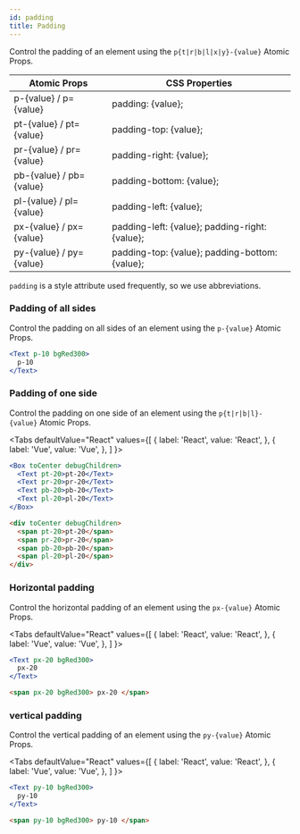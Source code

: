 ```yaml
---
id: padding
title: Padding
---
```



Control the padding of an element using the `p{t|r|b|l|x|y}-{value}` Atomic Props.

| Atomic Props            | CSS Properties                                 |
| ----------------------- | ---------------------------------------------- |
| p-{value} / p={value}   | padding: {value};                              |
| pt-{value} / pt={value} | padding-top: {value};                          |
| pr-{value} / pr={value} | padding-right: {value};                        |
| pb-{value} / pb={value} | padding-bottom: {value};                       |
| pl-{value} / pl={value} | padding-left: {value};                         |
| px-{value} / px={value} | padding-left: {value}; padding-right: {value}; |
| py-{value} / py={value} | padding-top: {value}; padding-bottom: {value}; |

`padding` is a style attribute used frequently, so we use abbreviations.

### Padding of all sides

Control the padding on all sides of an element using the `p-{value}` Atomic Props.

```jsx live
<Text p-10 bgRed300>
  p-10
</Text>
```

### Padding of one side

Control the padding on one side of an element using the `p{t|r|b|l}-{value}` Atomic Props.

<Tabs
defaultValue="React"
values={[
{ label: 'React', value: 'React', },
{ label: 'Vue', value: 'Vue', },
]
}>
<TabItem value="React">

```jsx live
<Box toCenter debugChildren>
  <Text pt-20>pt-20</Text>
  <Text pr-20>pr-20</Text>
  <Text pb-20>pb-20</Text>
  <Text pl-20>pl-20</Text>
</Box>
```

</TabItem>
<TabItem value="Vue">

```html
<div toCenter debugChildren>
  <span pt-20>pt-20</span>
  <span pr-20>pr-20</span>
  <span pb-20>pb-20</span>
  <span pl-20>pl-20</span>
</div>
```

</TabItem>
</Tabs>

### Horizontal padding

Control the horizontal padding of an element using the `px-{value}` Atomic Props.

<Tabs
defaultValue="React"
values={[
{ label: 'React', value: 'React', },
{ label: 'Vue', value: 'Vue', },
]
}>
<TabItem value="React">

```jsx live
<Text px-20 bgRed300>
  px-20
</Text>
```

</TabItem>
<TabItem value="Vue">

```html
<span px-20 bgRed300> px-20 </span>
```

</TabItem>
</Tabs>

### vertical padding

Control the vertical padding of an element using the `py-{value}` Atomic Props.

<Tabs
defaultValue="React"
values={[
{ label: 'React', value: 'React', },
{ label: 'Vue', value: 'Vue', },
]
}>
<TabItem value="React">

```jsx live
<Text py-10 bgRed300>
  py-10
</Text>
```

</TabItem>
<TabItem value="Vue">

```html
<span py-10 bgRed300> py-10 </span>
```

</TabItem>
</Tabs>
